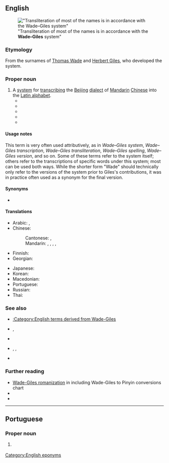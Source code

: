 ==English==
{{Wikipedia|Wade–Giles}}
{{commonscat|Wade–Giles}}
[[File:Txu-pclmaps-oclc-6654394-chungking-nh-48.jpg|thumb|"Transliteration of most of the names is in accordance with the '''Wade–Giles''' system"]]

===Etymology===
From the surnames of [[w:Thomas Wade|Thomas Wade]] and [[w:Herbert Giles|Herbert Giles]], who developed the system.

===Proper noun===
{{en-proper noun|head=[[Wade]]-[[Giles]]}}

# A [[system]] for [[transcribing]] the [[Beijing]] [[dialect]] of [[Mandarin]] [[Chinese]] into the [[Latin alphabet]].
#* {{quote-book
|en
|year=1969
|editor={{w|Joseph Kitagawa}}
|title=Understanding Modern China
|url=https://archive.org/details/understandingmod0000unse/
|publisher={{w|Quadrangle Books}}
|LCCN=70-78310
|OCLC=473619042
|page=7
|pageurl=https://archive.org/details/understandingmod0000unse/page/7/
|text=The problem of romanizing Chinese place names is a difficult one. Solutions differ from language to language, and there are several so-called "systems" used even in the English-speaking world.<br>The system most widely accepted by professionals is the '''Wade–Giles''' system. One of its key advantages is that it permits the reader to check back to the original Chinese characters, since most dictionaries are arranged according to this romanization system.}}
#* {{quote-book
|en
|url=https://archive.org/details/chineseenglishen0000libr/
|year=1977
|title=Chinese-English and English-Chinese Dictionaries in the Library of Congress
|editor=Robert Dunn
|publisher={{w|Library of Congress}}
|ISBN=0-8444-0220-6
|LCCN=76-608329
|OCLC=422661549
|page=vii
|pageurl=https://archive.org/details/chineseenglishen0000libr/page/n10/
|text=In accordance with the LC manual of bibliographic style, the heading for each entry contains the essential bibliographic data taken from the corresponding LC catalog card. The Chinese titles are given in '''Wade–Giles''' romanization. If the English title and/or the title in Pinyin romanization appear in the original work, they are also provided.}}
#* {{quote-book
|en
|url=https://archive.org/details/MysticTerms/volume1/
|year=2003
|author=John Davidson
|title=A Treasury of Mystic Terms
|volume=1
|publisher=Science of the Soul Research Centre
|ISBN=81-901731-0-3
|OCLC=1104336218
|page=xxxii
|pageurl=https://archive.org/details/MysticTerms/volume1/page/n31/
|text=The roman transliteration of an emboldened headword is first given in the '''Wade–Giles''' system of romanization. The standard Pinyin romanization follows in parentheses. In the main text, only '''Wade–Giles''' romanization is used.}}
#* {{quote-book
|en
|year=2004
|author=Phil Macdonald
|title=National Geographic Traveler: Taiwan
|publisher={{w|National Geographic Society}}
|ISBN=9780792265559
|OCLC=54962554
|page=6
|passage=An ongoing frustration for visitors are the different transliterations of Chinese place-names into English—various city and county administrations can't agree on a standard method, tussling over the '''Wade–Giles''', tongyong, and hanyu systems.}}
#* {{quote-journal
|en
|date=12 March 2018
|author=Sophie Zhou
|title=The T/Daos shall meet: The failure and success of English transliterations of Mandarin Chinese
|journal=English Today
|url=https://www.cambridge.org/core/journals/english-today/article/abs/tdaos-shall-meet-the-failure-and-success-of-english-transliterations-of-mandarin-chinese/864E9E0E6D2C10303D431517B7BD8139
|volume=35
|issue=1
|doi=10.1017/S0266078417000578
|issn=0266-0784
|oclc=960773063
|text=The two most prominent systems of transliterations of Mandarin are '''Wade-Giles''' and Pinyin. '''Wade-Giles''', established in the 19th century (Kaske,2008) is named after Herbert Allen Giles[...]}}

====Usage notes====
This term is very often used attributively, as in ''Wade–Giles system'', ''Wade–Giles transcription'', ''Wade–Giles transliteration'', ''Wade–Giles spelling'', ''Wade–Giles version'', and so on. Some of these terms refer to the system itself; others refer to the transcriptions of specific words under this system; most can be used both ways. While the shorter form "Wade" should technically only refer to the versions of the system prior to Giles's contributions, it was in practice often used as a synonym for the final version.

====Synonyms====
* {{l|en|Wade}}

====Translations====
{{trans-top|transcription system for Mandarin}}
* Arabic: {{t|ar|وَيْد–جَيْلْز|m}}, {{t|ar|وِيد–جِيلْز|m}}
* Chinese:
*: Cantonese: {{t|yue|威妥瑪拼音}}, {{t|yue|威妥玛拼音|tr=wai1 to5 maa5 ping3 jam1}}
*: Mandarin: {{t+|cmn|威妥瑪拼音|sc=Hani}}, {{t+|cmn|威妥玛拼音|tr=Wēi-Tuǒmǎ pīnyīn|sc=Hani}}, {{t|cmn|威翟式拼音|tr=Wēidí shì pīnyīn|sc=Hani}}, {{t|cmn|韋氏拼音|sc=Hani}}, {{t|cmn|韦氏拼音|tr=Wéi shì pīnyīn|sc=Hani}}
* Finnish: {{t|fi|Wade-Giles-[[järjestelmä]]}}
* Georgian: {{t|ka|ვეიდ-ჯაილზი|sc=Geor}}
{{trans-mid}}
* Japanese: {{t+|ja|ウェード式|tr=Wēdo-shiki}}
* Korean: {{t|ko|^웨이드-^자일스}}
* Macedonian: {{t|mk|Вејд-Џајлс}}
* Portuguese: {{t+|pt|Wade-Giles|m}}
* Russian: {{t|ru|Уэ́йд-Джа́йлз|m}}
* Thai: {{t+|th|เวด-ไจลส์|tr=wêet-jai}}
{{trans-bottom}}

===See also===
* [[:Category:English terms derived from Wade-Giles]]
* {{l|en|Bopomofo}}, {{l|en|Zhuyin fuhao}}
* {{l|en|Gwoyeu Romatzyh}}
* {{l|en|Pinyin}}, {{l|en|Hanyu Pinyin}}, {{l|en|Tongyong Pinyin}}
* {{l|en|Yale}}

===Further reading===
* [https://www.britannica.com/topic/Wade-Giles-romanization Wade-Giles romanization] in ''{{w|Encyclopædia Britannica}}'' including Wade-Giles to Pinyin conversions chart
* {{R:Lexico|pos=pn}}
* {{R:Merriam-Webster Online}}

[[Category:English eponyms]]
{{C|en|Chinese}}

----

==Portuguese==

===Proper noun===
{{pt-proper noun|m}}

# {{l|en|Wade-Giles}} {{gloss|transcription system for Mandarin}}

{{topics|pt|Writing systems}}